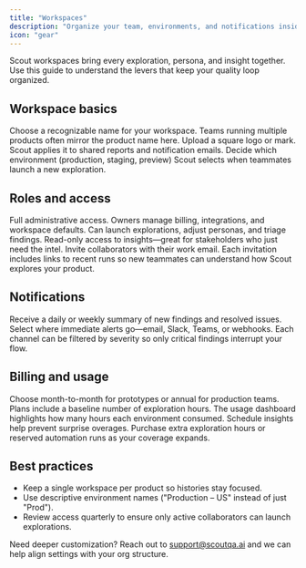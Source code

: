 ```yaml
---
title: "Workspaces"
description: "Organize your team, environments, and notifications inside Scout."
icon: "gear"
---
```


Scout workspaces bring every exploration, persona, and insight together. Use this guide to understand the levers that keep your quality loop organized.

## Workspace basics

<ResponseField name="Name" type="string" required>
Choose a recognizable name for your workspace. Teams running multiple products often mirror the product name here.
</ResponseField>

<ResponseField name="Logo" type="image">
Upload a square logo or mark. Scout applies it to shared reports and notification emails.
</ResponseField>

<ResponseField name="Default environment" type="string" required>
Decide which environment (production, staging, preview) Scout selects when teammates launch a new exploration.
</ResponseField>

## Roles and access

<Expandable title="Roles">
  <ResponseField name="Owner" type="role">
    Full administrative access. Owners manage billing, integrations, and workspace defaults.
  </ResponseField>
  <ResponseField name="Maintainer" type="role">
    Can launch explorations, adjust personas, and triage findings.
  </ResponseField>
  <ResponseField name="Viewer" type="role">
    Read-only access to insights—great for stakeholders who just need the intel.
  </ResponseField>
</Expandable>

<Info>
  Invite collaborators with their work email. Each invitation includes links to recent runs so new teammates can understand how Scout explores your product.
</Info>

## Notifications

<ResponseField name="Digest" type="schedule">
Receive a daily or weekly summary of new findings and resolved issues.
</ResponseField>

<ResponseField name="Real-time" type="channel[]">
Select where immediate alerts go—email, Slack, Teams, or webhooks. Each channel can be filtered by severity so only critical findings interrupt your flow.
</ResponseField>

## Billing and usage

<Steps>
  <Step title="Pick a plan">
    Choose month-to-month for prototypes or annual for production teams. Plans include a baseline number of exploration hours.
  </Step>
  <Step title="Track consumption">
    The usage dashboard highlights how many hours each environment consumed. Schedule insights help prevent surprise overages.
  </Step>
  <Step title="Manage add-ons">
    Purchase extra exploration hours or reserved automation runs as your coverage expands.
  </Step>
</Steps>

## Best practices

- Keep a single workspace per product so histories stay focused.
- Use descriptive environment names ("Production – US" instead of just "Prod").
- Review access quarterly to ensure only active collaborators can launch explorations.

Need deeper customization? Reach out to [support@scoutqa.ai](mailto:support@scoutqa.ai) and we can help align settings with your org structure.
